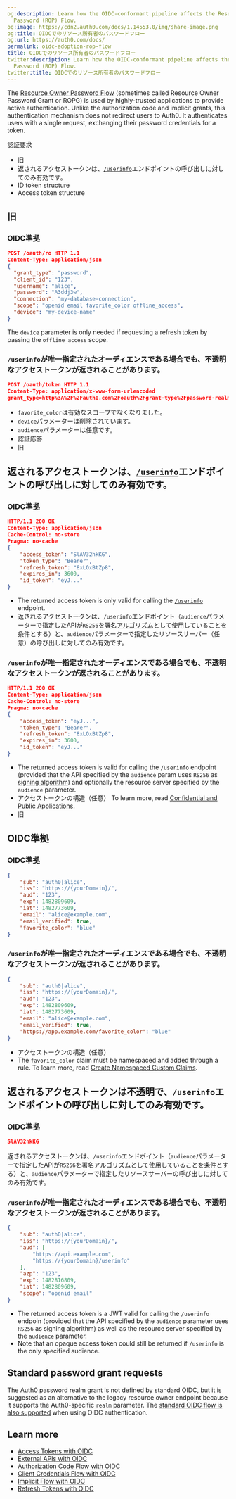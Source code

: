 ```yaml
---
og:description: Learn how the OIDC-conformant pipeline affects the Resource Owner
  Password (ROP) Flow.
og:image: https://cdn2.auth0.com/docs/1.14553.0/img/share-image.png
og:title: OIDCでのリソース所有者のパスワードフロー
og:url: https://auth0.com/docs/
permalink: oidc-adoption-rop-flow
title: OIDCでのリソース所有者のパスワードフロー
twitter:description: Learn how the OIDC-conformant pipeline affects the Resource Owner
  Password (ROP) Flow.
twitter:title: OIDCでのリソース所有者のパスワードフロー
---
```


The [Resource Owner Password Flow](/docs/get-started/authentication-and-authorization-flow/resource-owner-password-flow) (sometimes called <Tooltip tip="Resource Owner: Entity (such as a user or application) capable of granting access to a protected resource." cta="View Glossary" href="/docs/glossary?term=Resource+Owner">Resource Owner</Tooltip> Password Grant or ROPG) is used by highly-trusted applications to provide active authentication. Unlike the authorization code and implicit grants, this authentication mechanism does not redirect users to Auth0. It authenticates users with a single request, exchanging their password credentials for a token.

認証要求

* 旧
* 返されるアクセストークンは、[`/userinfo`](/api/authentication#get-user-info)エンドポイントの呼び出しに対してのみ有効です。
* <Tooltip tip="ID Token: Credential meant for the client itself, rather than for accessing a resource." cta="View Glossary" href="/docs/glossary?term=ID+token">ID token</Tooltip> structure
* <Tooltip tip="Access Token: Authorization credential, in the form of an opaque string or JWT, used to access an API." cta="View Glossary" href="/docs/glossary?term=Access+token">Access token</Tooltip> structure

## 旧

### OIDC準拠

```json lines
POST /oauth/ro HTTP 1.1
Content-Type: application/json
{
  "grant_type": "password",
  "client_id": "123",
  "username": "alice",
  "password": "A3ddj3w",
  "connection": "my-database-connection",
  "scope": "openid email favorite_color offline_access",
  "device": "my-device-name"
}
```






The `device` parameter is only needed if requesting a <Tooltip tip="Refresh Token: Token used to obtain a renewed Access Token without forcing users to log in again." cta="View Glossary" href="/docs/glossary?term=refresh+token">refresh token</Tooltip> by passing the `offline_access` scope.

### `/userinfo`が唯一指定されたオーディエンスである場合でも、不透明なアクセストークンが返されることがあります。

```json lines
POST /oauth/token HTTP 1.1
Content-Type: application/x-www-form-urlencoded
grant_type=http%3A%2F%2Fauth0.com%2Foauth%2Fgrant-type%2Fpassword-realm&client_id=123&username=alice&password=A3ddj3w&realm=my-database-connection&scope=openid+email+offline_access&audience=https%3A%2F%2Fapi.example.com
```






* `favorite_color`は有効なスコープでなくなりました。
* `device`パラメーターは削除されています。
* `audience`パラメーターは任意です。
* 認証応答
* 旧

## 返されるアクセストークンは、[`/userinfo`](/api/authentication#get-user-info)エンドポイントの呼び出しに対してのみ有効です。

### OIDC準拠

```json lines
HTTP/1.1 200 OK
Content-Type: application/json
Cache-Control: no-store
Pragma: no-cache
{
    "access_token": "SlAV32hkKG",
    "token_type": "Bearer",
    "refresh_token": "8xLOxBtZp8",
    "expires_in": 3600,
    "id_token": "eyJ..."
}
```






* The returned access token is only valid for calling the [`/userinfo`](https://auth0.com/docs/api/authentication#get-user-info) endpoint.
* 返されるアクセストークンは、`/userinfo`エンドポイント（`audience`パラメーターで指定したAPIが`RS256`を[署名アルゴリズム](/applications/signing-algorithms)として使用していることを条件とする）と、`audience`パラメーターで指定したリソースサーバー（任意）の呼び出しに対してのみ有効です。

### `/userinfo`が唯一指定されたオーディエンスである場合でも、不透明なアクセストークンが返されることがあります。

```json lines
HTTP/1.1 200 OK
Content-Type: application/json
Cache-Control: no-store
Pragma: no-cache
{
    "access_token": "eyJ...",
    "token_type": "Bearer",
    "refresh_token": "8xLOxBtZp8",
    "expires_in": 3600,
    "id_token": "eyJ..."
}
```






* The returned access token is valid for calling the `/userinfo` endpoint (provided that the API specified by the `audience` param uses `RS256` as [signing algorithm](/docs/get-started/applications/signing-algorithms)) and optionally the <Tooltip tip="Resource Server: Server hosting protected resources. Resource servers accept and respond to protected resource requests." cta="View Glossary" href="/docs/glossary?term=resource+server">resource server</Tooltip> specified by the `audience` parameter.
* アクセストークンの構造（任意） To learn more, read [Confidential and Public Applications](/docs/get-started/applications/confidential-and-public-applications).
* 旧

## OIDC準拠

### OIDC準拠

```json JSON lines
{
    "sub": "auth0|alice",
    "iss": "https://{yourDomain}/",
    "aud": "123",
    "exp": 1482809609,
    "iat": 1482773609,
    "email": "alice@example.com",
    "email_verified": true,
    "favorite_color": "blue"
}
```






### `/userinfo`が唯一指定されたオーディエンスである場合でも、不透明なアクセストークンが返されることがあります。

```json JSON lines
{
    "sub": "auth0|alice",
    "iss": "https://{yourDomain}/",
    "aud": "123",
    "exp": 1482809609,
    "iat": 1482773609,
    "email": "alice@example.com",
    "email_verified": true,
    "https://app.example.com/favorite_color": "blue"
}
```






* アクセストークンの構造（任意）
* The `favorite_color` claim must be namespaced and added through a rule. To learn more, read [Create Namespaced Custom Claims](/docs/secure/tokens/json-web-tokens/create-custom-claims).

## 返されるアクセストークンは不透明で、`/userinfo`エンドポイントの呼び出しに対してのみ有効です。

### OIDC準拠

```json JSON lines
SlAV32hkKG
```






返されるアクセストークンは、`/userinfo`エンドポイント（`audience`パラメーターで指定したAPIが`RS256`を署名アルゴリズムとして使用していることを条件とする）と、`audience`パラメーターで指定したリソースサーバーの呼び出しに対してのみ有効です。

### `/userinfo`が唯一指定されたオーディエンスである場合でも、不透明なアクセストークンが返されることがあります。

```json JSON lines
{
    "sub": "auth0|alice",
    "iss": "https://{yourDomain}/",
    "aud": [
        "https://api.example.com",
        "https://{yourDomain}/userinfo"
    ],
    "azp": "123",
    "exp": 1482816809,
    "iat": 1482809609,
    "scope": "openid email"
}
```






* The returned access token is a <Tooltip tip="JSON Web Token (JWT): Standard ID Token format (and often Access Token format) used to represent claims securely between two parties." cta="View Glossary" href="/docs/glossary?term=JWT">JWT</Tooltip> valid for calling the `/userinfo` endpoin (provided that the API specified by the `audience` parameter uses `RS256` as <Tooltip tip="Signing Algorithm: Algorithm used to digitally sign tokens to ensure the token has not been tampered with." cta="View Glossary" href="/docs/glossary?term=signing+algorithm">signing algorithm</Tooltip>) as well as the resource server specified by the `audience` parameter.
* Note that an opaque access token could still be returned if `/userinfo` is the only specified <Tooltip tip="Audience: Unique identifier of the audience for an issued token. Named aud in a token, its value contains the ID of either an application (Client ID) for an ID Token or an API (API Identifier) for an Access Token." cta="View Glossary" href="/docs/glossary?term=audience">audience</Tooltip>.

## Standard password grant requests

The Auth0 password realm grant is not defined by standard OIDC, but it is suggested as an alternative to the legacy resource owner endpoint because it supports the Auth0-specific `realm` parameter. The [standard OIDC flow is also supported](/docs/get-started/authentication-and-authorization-flow/resource-owner-password-flow) when using OIDC authentication.

## Learn more

* [Access Tokens with OIDC](/docs/authenticate/login/oidc-conformant-authentication/oidc-adoption-access-tokens)
* [External APIs with OIDC](/docs/authenticate/login/oidc-conformant-authentication/oidc-adoption-apis)
* [Authorization Code Flow with OIDC](/docs/authenticate/login/oidc-conformant-authentication/oidc-adoption-auth-code-flow)
* [Client Credentials Flow with OIDC](/docs/authenticate/login/oidc-conformant-authentication/oidc-adoption-client-credentials-flow)
* [Implicit Flow with OIDC](/docs/authenticate/login/oidc-conformant-authentication/oidc-adoption-implicit-flow)
* [Refresh Tokens with OIDC](/docs/authenticate/login/oidc-conformant-authentication/oidc-adoption-refresh-tokens)